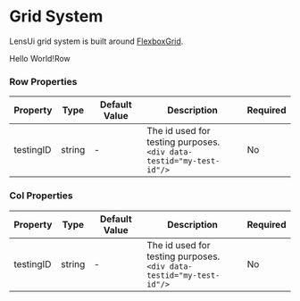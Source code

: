 
<Meta title="Layout/Grid" component={Row} />

# Grid System

LensUi grid system is built around [FlexboxGrid](http://flexboxgrid.com/).



<Canvas>
    <Row>Hello World!Row</Row>
</Canvas>

### Row Properties

|Property|Type|Default Value|Description|Required|
|---|---|---|---|---|
|testingID| string | - | The id used for testing purposes.<br/>`<div data-testid="my-test-id"/>` |No|

### Col Properties

|Property|Type|Default Value|Description|Required|
|---|---|---|---|---|
|testingID| string | - | The id used for testing purposes.<br/>`<div data-testid="my-test-id"/>` |No|
